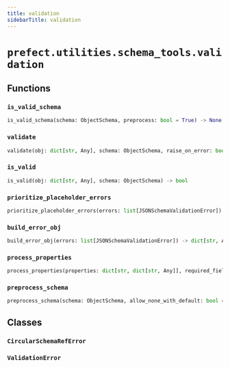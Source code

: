 ```yaml
---
title: validation
sidebarTitle: validation
---
```


# `prefect.utilities.schema_tools.validation`

## Functions

### `is_valid_schema` <sup><a href="https://github.com/PrefectHQ/prefect/blob/main/src/prefect/utilities/schema_tools/validation.py#L65" target="_blank"><Icon icon="github" size="14" /></a></sup>

```python
is_valid_schema(schema: ObjectSchema, preprocess: bool = True) -> None
```

### `validate` <sup><a href="https://github.com/PrefectHQ/prefect/blob/main/src/prefect/utilities/schema_tools/validation.py#L74" target="_blank"><Icon icon="github" size="14" /></a></sup>

```python
validate(obj: dict[str, Any], schema: ObjectSchema, raise_on_error: bool = False, preprocess: bool = True, ignore_required: bool = False, allow_none_with_default: bool = False) -> list[JSONSchemaValidationError]
```

### `is_valid` <sup><a href="https://github.com/PrefectHQ/prefect/blob/main/src/prefect/utilities/schema_tools/validation.py#L112" target="_blank"><Icon icon="github" size="14" /></a></sup>

```python
is_valid(obj: dict[str, Any], schema: ObjectSchema) -> bool
```

### `prioritize_placeholder_errors` <sup><a href="https://github.com/PrefectHQ/prefect/blob/main/src/prefect/utilities/schema_tools/validation.py#L117" target="_blank"><Icon icon="github" size="14" /></a></sup>

```python
prioritize_placeholder_errors(errors: list[JSONSchemaValidationError]) -> list[JSONSchemaValidationError]
```

### `build_error_obj` <sup><a href="https://github.com/PrefectHQ/prefect/blob/main/src/prefect/utilities/schema_tools/validation.py#L141" target="_blank"><Icon icon="github" size="14" /></a></sup>

```python
build_error_obj(errors: list[JSONSchemaValidationError]) -> dict[str, Any]
```

### `process_properties` <sup><a href="https://github.com/PrefectHQ/prefect/blob/main/src/prefect/utilities/schema_tools/validation.py#L232" target="_blank"><Icon icon="github" size="14" /></a></sup>

```python
process_properties(properties: dict[str, dict[str, Any]], required_fields: list[str], allow_none_with_default: bool = False) -> None
```

### `preprocess_schema` <sup><a href="https://github.com/PrefectHQ/prefect/blob/main/src/prefect/utilities/schema_tools/validation.py#L246" target="_blank"><Icon icon="github" size="14" /></a></sup>

```python
preprocess_schema(schema: ObjectSchema, allow_none_with_default: bool = False) -> ObjectSchema
```

## Classes

### `CircularSchemaRefError` <sup><a href="https://github.com/PrefectHQ/prefect/blob/main/src/prefect/utilities/schema_tools/validation.py#L18" target="_blank"><Icon icon="github" size="14" /></a></sup>

### `ValidationError` <sup><a href="https://github.com/PrefectHQ/prefect/blob/main/src/prefect/utilities/schema_tools/validation.py#L22" target="_blank"><Icon icon="github" size="14" /></a></sup>
